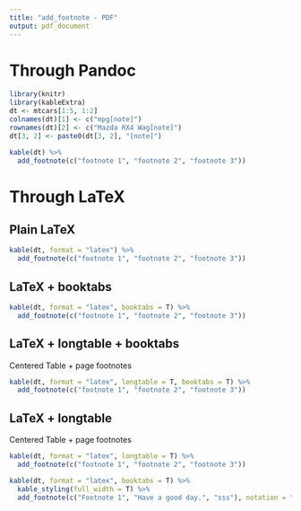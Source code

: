 ```yaml
---
title: "add_footnote - PDF"
output: pdf_document
---
```


# Through Pandoc
```r
library(knitr)
library(kableExtra)
dt <- mtcars[1:5, 1:2]
colnames(dt)[1] <- c("mpg[note]")
rownames(dt)[2] <- c("Mazda RX4 Wag[note]")
dt[3, 2] <- paste0(dt[3, 2], "[note]")

kable(dt) %>%
  add_footnote(c("footnote 1", "footnote 2", "footnote 3"))
```

# Through LaTeX
## Plain LaTeX
```r
kable(dt, format = "latex") %>%
  add_footnote(c("footnote 1", "footnote 2", "footnote 3"))
```

## LaTeX + booktabs
```r
kable(dt, format = "latex", booktabs = T) %>%
  add_footnote(c("footnote 1", "footnote 2", "footnote 3"))
```

## LaTeX + longtable + booktabs
Centered Table + page footnotes
```r
kable(dt, format = "latex", longtable = T, booktabs = T) %>%
  add_footnote(c("footnote 1", "footnote 2", "footnote 3"))
```

## LaTeX + longtable
Centered Table + page footnotes
```r
kable(dt, format = "latex", longtable = T) %>%
  add_footnote(c("footnote 1", "footnote 2", "footnote 3"))
```

```r
kable(dt, format = "latex", booktabs = T) %>%
  kable_styling(full_width = T) %>%
  add_footnote(c("Footnote 1", "Have a good day.", "sss"), notation = "alphabet")
```
